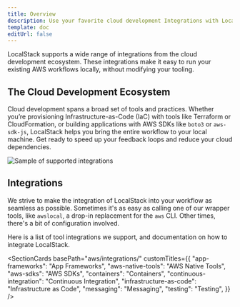 ```yaml
---
title: Overview
description: Use your favorite cloud development Integrations with LocalStack.
template: doc
editUrl: false
---
```



LocalStack supports a wide range of integrations from the cloud development ecosystem. These integrations make it easy to run your existing AWS workflows locally, without modifying your tooling.

## The Cloud Development Ecosystem

Cloud development spans a broad set of tools and practices. Whether you’re provisioning Infrastructure-as-Code (IaC) with tools like Terraform or CloudFormation, or building applications with AWS SDKs like `boto3` or `aws-sdk-js`, LocalStack helps you bring the entire workflow to your local machine. Get ready to speed up your feedback loops and reduce your cloud dependencies.

![Sample of supported integrations](/images/aws/integrations-overview.png)

## Integrations

We strive to make the integration of LocalStack into your workflow as seamless as possible. 
Sometimes it's as easy as calling one of our wrapper tools, like `awslocal`, a drop-in replacement for the `aws` CLI. Other times, there's a bit of configuration involved.

Here is a list of tool integrations we support, and documentation on how to integrate LocalStack.

<SectionCards 
  basePath="aws/integrations/" 
  customTitles={{
    "app-frameworks": "App Frameworks",
    "aws-native-tools": "AWS Native Tools",
    "aws-sdks": "AWS SDKs",
    "containers": "Containers",
    "continuous-integration": "Continuous Integration",
    "infrastructure-as-code": "Infrastructure as Code",
    "messaging": "Messaging",
    "testing": "Testing",
  }}
/>
